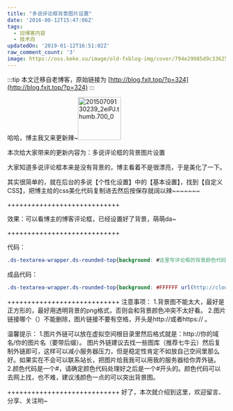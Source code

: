 ```yaml
---
title: "多说评论框背景图片设置"
date: '2016-08-12T15:47:06Z'
tags:
  - 旧博客内容
  - 技术向
updatedOn: '2019-01-12T16:51:02Z'
raw_comment_count: '3'
image: https://oss.keke.su/image/old-fxblog-img/cover/794e29985d9c336258a5d2effd688f13.jpg
---
```


:::tip
本文迁移自老博客，原始链接为 [http://blog.fxit.top/?p=324](http://blog.fxit.top/?p=324)
:::

哈哈，博主我又来更新辣~<img  src="https://oss.keke.su/image/old-fxblog-img/e79650b72148e66f4ae1d1ade92fb672.jpg" alt="20150709130239_2eiPJ.thumb.700_0" width="99" height="99" />

本次给大家带来的更新内容为：多说评论框的背景图片设置

大家知道多说评论框本来是没有背景的，博主看着不是很漂亮，于是美化了一下。

其实很简单的，就在后台的多说【个性化设置】中的【基本设置】，找到【自定义CSS】，把博主给的css美化代码复制进去然后按保存就阔以辣~~~~~~~

++++++++++++++++++++++++++++

效果：可以看博主的博客评论框，已经设置好了背景，萌萌da~

++++++++++++++++++++++++++++

代码：
```css
.ds-textarea-wrapper.ds-rounded-top{background: #这里写评论框的背景颜色代码 url(图片外链复制到这里) no-repeat right bottom !important;}

```




成品代码：
```css
.ds-textarea-wrapper.ds-rounded-top{background: #FFFFFF url(http://cloud.fxit.top/index.php?share/fileDownload&amp;user=admin&amp;sid=DFIcesKp) no-repeat right bottom !important;}
```

++++++++++++++++++++++++++++
注意事项：
1.背景图不能太大，最好是正方形的，最好用透明背景的png格式，否则会和背景颜色冲突不太好看。
2.图片链接哪个（）不能删除，图片链接不要有空格，开头是http://或者https://   。


温馨提示：
1.图片外链可以放在虚拟空间根目录里然后格式就是：http://你的域名/你的图片名（要带后缀）。 图片外链建议去找一些图库（推荐七牛云）然后复制外链即可，这样可以减小服务器压力，但是稳定性肯定不如放自己空间里那么好。如果实在不会可以联系站长，把图片给我我可以用我的服务器给你弄外链。
2.颜色代码是一个#，请确定颜色代码处理好之后是一个#开头的。颜色代码可以去网上找，也不难，建议浅颜色一点的可以突出背景图。

++++++++++++++++++++++++++++
好了，本次就介绍到这里，欢迎留言、分享、关注哟~
